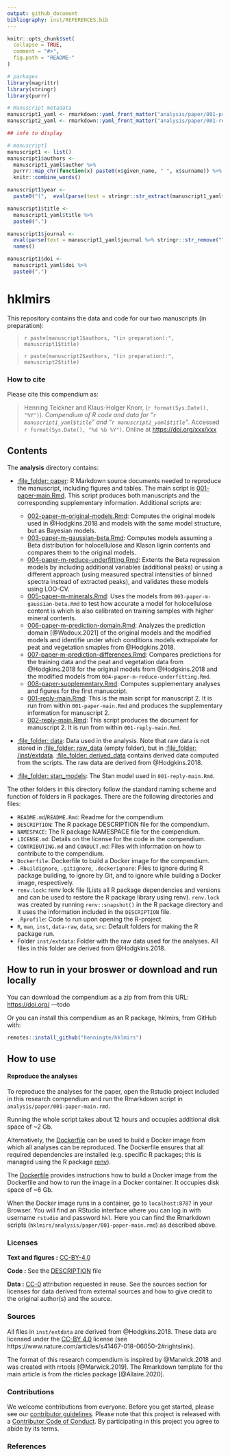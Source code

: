 ```yaml
---
output: github_document
bibliography: inst/REFERENCES.bib
---
```


<!-- README.md is generated from README.Rmd. Please edit that file -->

```r
knitr::opts_chunk$set(
  collapse = TRUE,
  comment = "#>",
  fig.path = "README-"
)
```

```r
# packages
library(magrittr)
library(stringr)
library(purrr)
```


```r
# Manuscript metadata
manuscript1_yaml <- rmarkdown::yaml_front_matter("analysis/paper/001-paper-main.Rmd")
manuscript2_yaml <- rmarkdown::yaml_front_matter("analysis/paper/001-reply-main.Rmd")

## info to display

# manuscript1
manuscript1 <- list()
manuscript1$authors <-
  manuscript1_yaml$author %>%
  purrr::map_chr(function(x) paste0(x$given_name, " ", x$surname)) %>%
  knitr::combine_words()

manuscript1$year <- 
  paste0("(",  eval(parse(text = stringr::str_extract(manuscript1_yaml$date, pattern = "^\\d+"))), "):")

manuscript1$title <-
  manuscript1_yaml$title %>%
  paste0(".")

manuscript1$journal <-
  eval(parse(text = manuscript1_yaml$journal %>% stringr::str_remove("^`r ") %>% stringr::str_remove("`$"))) %>%
  names()

manuscript1$doi <-
  manuscript1_yaml$doi %>%
  paste0(".")
```


# hklmirs

This repository contains the data and code for our two manuscripts (in preparation):

> `r paste(manuscript1$authors, "(in preparation):", manuscript1$title)`

> `r paste(manuscript2$authors, "(in preparation):", manuscript2$title)`

### How to cite

Please cite this compendium as:

> Henning Teickner and Klaus-Holger Knorr, (`r format(Sys.Date(), "%Y")`). _Compendium of R code and data for "`r manuscript1_yaml$title`" and "`r manuscript2_yaml$title`"_. Accessed `r format(Sys.Date(), "%d %b %Y")`. Online at <https://doi.org/xxx/xxx>


## Contents

The **analysis** directory contains:

- [:file\_folder: paper](/analysis/paper): R Markdown source documents needed to reproduce the manuscript, including figures and tables. The main script is [001-paper-main.Rmd](analysis/paper/001-paper-main.Rmd). This script produces both manuscripts and the corresponding supplementary information. Additional scripts are:  
    - [002-paper-m-original-models.Rmd](analysis/paper/002-paper-m-original-models.Rmd): Computes the original models used in @Hodgkins.2018 and models with the same model structure, but as Bayesian models.  
    - [003-paper-m-gaussian-beta.Rmd](analysis/paper/003-paper-m-gaussian-beta.Rmd): Computes models assuming a Beta distribution for holocellulose and Klason lignin contents and compares them to the original models.
    - [004-paper-m-reduce-underfitting.Rmd](analysis/paper/004-paper-m-reduce-underfitting.Rmd): Extents the Beta regression models by including additional variables (additional peaks) or using a different approach (using measured spectral intensities of binned spectra instead of extracted peaks), and validates these models using LOO-CV.
    - [005-paper-m-minerals.Rmd](analysis/paper/005-paper-m-minerals.Rmd): Uses the models from `003-paper-m-gaussian-beta.Rmd` to test how accurate a model for holocellulose content is which is also calibrated on training samples with higher mineral contents.
    - [006-paper-m-prediction-domain.Rmd](analysis/paper/006-paper-m-prediction-domain.Rmd): Analyzes the prediction domain [@Wadoux.2021] of the original models and the modified models and identifie under which conditions models extrapolate for peat and vegetation smaples from @Hodgkins.2018.
    - [007-paper-m-prediction-differences.Rmd](analysis/paper/007-paper-m-prediction-differences.Rmd): Compares predictions for the training data and the peat and vegetation data from @Hodgkins.2018 for the original models from @Hodgkins.2018 and the modified models from `004-paper-m-reduce-underfitting.Rmd`.
    - [008-paper-supplementary.Rmd](analysis/paper/008-paper-supplementary.Rmd): Computes supplementary analyses and figures for the first manuscript.
    - [001-reply-main.Rmd](analysis/paper/001-reply-main.Rmd): This is the main script for manuscript 2. It is run from within `001-paper-main.Rmd` and produces the supplementary information for manuscript 2.
    - [002-reply-main.Rmd](analysis/paper/002-reply-main.Rmd): This script produces the document for manuscript 2. It is run from within `001-reply-main.Rmd`.
    
- [:file\_folder: data](/analysis/data): Data used in the analysis. Note that raw data is not stored in [:file\_folder: raw_data](/analysis/data/raw_data) (empty folder), but in [:file\_folder: /inst/extdata](/inst/extdata). [:file\_folder: derived_data](/analysis/data/derived_data) contains derived data computed from the scripts. The raw data are derived from @Hodgkins.2018.

- [:file\_folder: stan_models](/analysis/stan_models): The Stan model used in `001-reply-main.Rmd`.

The other folders in this directory follow the standard naming scheme and function of folders in R packages. There are the following directories and files:  

- `README.md`/`README.Rmd`: Readme for the compendium.  
- `DESCRIPTION`: The R package DESCRIPTION file for the compendium.  
- `NAMESPACE`: The R package NAMESPACE file for the compendium.  
- `LICENSE.md`: Details on the license for the code in the compendium.  
- `CONTRIBUTING.md` and `CONDUCT.md`: Files with information on how to contribute to the compendium.  
- `Dockerfile`: Dockerfile to build a Docker image for the compendium.  
- `.Rbuildignore`, `.gitignore`, `.dockerignore`: Files to ignore during R package building, to ignore by Git, and to ignore while building a Docker image, respectively.  
- `renv.lock`: renv lock file (Lists all R package dependencies and versions and can be used to restore the R package library using renv). `renv.lock` was created by running     `renv::snapshot()` in the R package directory and it uses the information included in the `DESCRIPTION` file.  
- `.Rprofile`: Code to run upon opening the R-project.  
- `R`, `man`, `inst`, `data-raw`, `data`, `src`: Default folders for making the R package run.
- Folder `inst/extdata`: Folder with the raw data used for the analyses. All files in this folder are derived from @Hodgkins.2018.  
    

## How to run in your broswer or download and run locally

You can download the compendium as a zip from from this URL: <https://doi.org/> ---todo

Or you can install this compendium as an R package, hklmirs, from GitHub with:

```r
remotes::install_github("henningte/hklmirs")
```


## How to use

#### Reproduce the analyses

To reproduce the analyses for the paper, open the Rstudio project included in this research compendium and run the Rmarkdown script in `analysis/paper/001-paper-main.rmd`.

Running the whole script takes about 12 hours and occupies additional disk space of ~2 Gb.  

Alternatively, the [Dockerfile](Dockerfile) can be used to build a Docker image from which all analyses can be reproduced. The Dockerfile ensures that all required dependencies are installed (e.g. specific R packages; this is managed using the R package [renv](https://rstudio.github.io/renv/articles/renv.html)).  

The [Dockerfile](Dockerfile) provides instructions how to build a Docker image from the Dockerfile and how to run the image in a Docker container. It occupies disk space of ~6 Gb.

When the Docker image runs in a container, go to `localhost:8787` in your Browser. You will find an RStudio interface where you can log in with username `rstudio` and password `hkl`. Here you can find the Rmarkdown scripts (`hklmirs/analysis/paper/001-paper-main.rmd`) as described above.  


### Licenses

**Text and figures :**  [CC-BY-4.0](http://creativecommons.org/licenses/by/4.0/)

**Code :** See the [DESCRIPTION](DESCRIPTION) file

**Data :** [CC-0](http://creativecommons.org/publicdomain/zero/1.0/) attribution requested in reuse. See the sources section for licenses for data derived from external sources and how to give credit to the original author(s) and the source.


### Sources

All files in `inst/extdata` are derived from @Hodgkins.2018. These data are licensed under the [CC-BY 4.0](http://creativecommons.org/licenses/by/4.0/) license (see https://www.nature.com/articles/s41467-018-06050-2#rightslink).

The format of this research compendium is inspired by @Marwick.2018 and was created with rrtools [@Marwick.2019]. The Rmarkdown template for the main article is from the rticles package [@Allaire.2020].

### Contributions

We welcome contributions from everyone. Before you get started, please see our [contributor guidelines](CONTRIBUTING.md). Please note that this project is released with a [Contributor Code of Conduct](CONDUCT.md). By participating in this project you agree to abide by its terms.

### References


